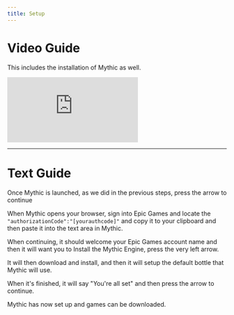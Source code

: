 ```yaml
---
title: Setup
---
```


# Video Guide

This includes the installation of Mythic as well.

<div
  style={{
    position: "relative",
    paddingBottom: "56.25%",
    height: "0",
    overflow: "hidden",
    maxWidth: "100%",
    height: "auto",
  }}
>
  <iframe
    style={{
      position: "absolute",
      top: "0",
      left: "0",
      width: "100%",
      height: "100%",
    }}
    src="https://www.youtube.com/embed/8OD3i1V2kIk"
    title="How to Install and Setup Mythic"
    frameborder="0"
    allow="accelerometer; autoplay; clipboard-write; encrypted-media; gyroscope; picture-in-picture; web-share"
    referrerpolicy="strict-origin-when-cross-origin"
    allowfullscreen
  ></iframe>
</div>

---

# Text Guide

Once Mythic is launched, as we did in the previous steps, press the arrow to continue

When Mythic opens your browser, sign into Epic Games and locate the `"authorizationCode":"[yourauthcode]"` and copy it to your clipboard and then paste it into the text area in Mythic.

When continuing, it should welcome your Epic Games account name and then it will want you to Install the Mythic Engine, press the very left arrow.

It will then download and install, and then it will setup the default bottle that Mythic will use.

When it's finished, it will say "You're all set" and then press the arrow to continue.

Mythic has now set up and games can be downloaded.

